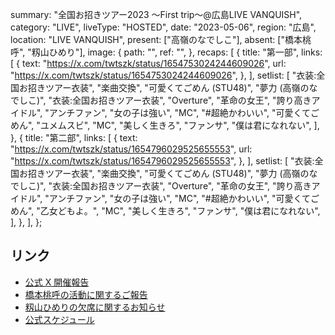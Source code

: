   summary: "全国お招きツアー2023 〜First trip〜@広島LIVE VANQUISH",
  category: "LIVE",
  liveType: "HOSTED",
  date: "2023-05-06",
  region: "広島",
  location: "LIVE VANQUISH",
  present: ["高嶺のなでしこ"],
  absent: ["橋本桃呼", "籾山ひめり"],
  image: {
    path: "",
    ref: "",
  },
  recaps: [
    {
      title: "第一部",
      links: [
        {
          text: "https://x.com/twtszk/status/1654753024244609026",
          url: "https://x.com/twtszk/status/1654753024244609026",
        },
      ],
      setlist: [
        "衣装:全国お招きツアー衣装",
        "楽曲交換",
        "可愛くてごめん (STU48)",
        "夢力 (高嶺のなでしこ)",
        "衣装:全国お招きツアー衣装",
        "Overture",
        "革命の女王",
        "誇り高きアイドル",
        "アンチファン",
        "女の子は強い",
        "MC",
        "#超絶かわいい",
        "可愛くてごめん",
        "ユメムスビ",
        "MC",
        "美しく生きろ",
        "ファンサ",
        "僕は君になれない",
      ],
    },
    {
      title: "第二部",
      links: [
        {
          text: "https://x.com/twtszk/status/1654796029525655553",
          url: "https://x.com/twtszk/status/1654796029525655553",
        },
      ],
      setlist: [
        "衣装:全国お招きツアー衣装",
        "楽曲交換",
        "可愛くてごめん (STU48)",
        "夢力 (高嶺のなでしこ)",
        "衣装:全国お招きツアー衣装",
        "Overture",
        "革命の女王",
        "誇り高きアイドル",
        "アンチファン",
        "女の子は強い",
        "MC",
        "#超絶かわいい",
        "可愛くてごめん",
        "乙女どもよ。",
        "MC",
        "美しく生きろ",
        "ファンサ",
        "僕は君になれない",
      ],
    },
  ],
};

## リンク

- [公式 X 開催報告](https://x.com/takanenofficial/status/1654843504261238786)
- [橋本桃呼の活動に関するご報告](https://takanenonadeshiko.jp/?p=966)
- [籾山ひめりの欠席に関するお知らせ](https://takanenonadeshiko.jp/?p=986)
- [公式スケジュール](https://takanenonadeshiko.jp/?p=756)
